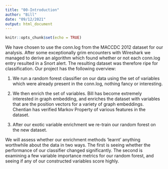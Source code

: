 ```yaml
---
title: "00-Introduction"
author: "Bill"
date: "09/12/2021"
output: html_document
---
```


```r
knitr::opts_chunk$set(echo = TRUE)
```

We have chosen to use the conn.log from the MACCDC 2012 dataset for our analysis. After some exceptionally grim encounters with Wireshark we managed to derive an algorithm which found whether or not each conn.log entry resulted in a Snort alert. The resulting dataset was therefore ripe for classification. Our project has the following overview:

1. We run a random forest classifier on our data using the set of variables which were already present in the conn.log, nothing fancy or interesting.

2. We then enrich the set of variables. Bill has become extremely interested in graph embedding, and enriches the dataset with variables that are the position vectors for a variety of graph embeddings. Chentian has verified Markov Property of various features in the dataset.

3. After our exotic variable enrichment we re-train our random forest on the new dataset.

We will assess whether our enrichment methods 'learnt' anything worthwhile about the data in two ways. The first is seeing whether the performance of our classifier changed significantly. The second is examining a few variable importance metrics for our random forest, and seeing if any of our constructed variables score highly.

